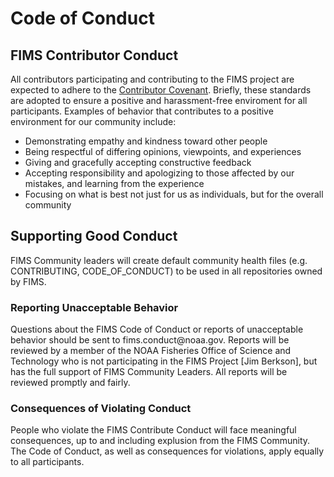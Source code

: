 # Code of Conduct

## FIMS Contributor Conduct

All contributors participating and contributing to the FIMS project are
expected to adhere to the [Contributor
Covenant](https://www.contributor-covenant.org/version/2/1/code_of_conduct/).
Briefly, these standards are adopted to ensure a positive and
harassment-free enviroment for all participants. Examples of behavior
that contributes to a positive environment for our community include:

* Demonstrating empathy and kindness toward other people
* Being respectful of differing opinions, viewpoints, and experiences
* Giving and gracefully accepting constructive feedback
* Accepting responsibility and apologizing to those affected by our
mistakes, and learning from the experience
* Focusing on what is best not just for us as individuals, but for the
overall community

## Supporting Good Conduct

FIMS Community leaders will create default community health files (e.g.
CONTRIBUTING, CODE_OF_CONDUCT) to be used in all repositories owned by
FIMS.

### Reporting Unacceptable Behavior

Questions about the FIMS Code of Conduct or reports of unacceptable
behavior should be sent to fims.conduct@noaa.gov. Reports will be
reviewed by a member of the NOAA Fisheries Office of Science and
Technology who is not participating in the FIMS Project [Jim Berkson],
but has the full support of FIMS Community Leaders. All reports will be
reviewed promptly and fairly.

### Consequences of Violating Conduct

People who violate the FIMS Contribute Conduct will face meaningful
consequences, up to and including explusion from the FIMS Community. The
Code of Conduct, as well as consequences for violations, apply equally
to all participants.
